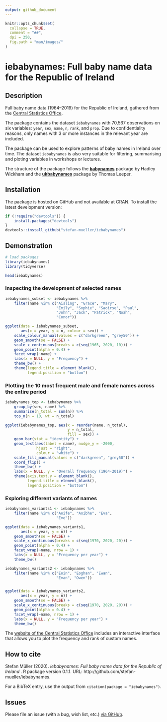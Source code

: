 ```yaml
---
output: github_document
---
```


```r
knitr::opts_chunk$set(
  collapse = TRUE,
  comment = "##",
  dpi = 250,
  fig.path = "man/images/"
)
```

# iebabynames: Full baby name data for the Republic of Ireland 


## Description

Full baby name data (1964–2019) for the Republic of Ireland, gathered from the [Central Statistics Office](https://www.cso.ie/en/interactivezone/visualisationtools/babynamesofireland/).

The package contains the dataset `iebabynames` with 70,567 observations on six variables: `year`, `sex`, `name`, `n`, `rank`, and `prop`. Due to confidentiality reasons, only names with 3 or more instances in the relevant year are included.

The package can be used to explore patterns of baby names in Ireland over time. The dataset `iebabynames` is also very suitable for filtering, summarising and ploting variables in workshops or lectures.

The structure of the package follows the [**babynames**](https://cran.r-project.org/web/packages/babynames/index.html) package by Hadley Wickham and the [**ukbabynames**](https://cran.r-project.org/web/packages/ukbabynames/index.html) package by Thomas Leeper. 


## Installation

The package is hosted on GitHub and not available at CRAN. To install the latest development version:

```r
if (!require("devtools")) {
    install.packages("devtools")
}
devtools::install_github("stefan-mueller/iebabynames") 
```

## Demonstration

```r
# load packages
library(iebabynames)
library(tidyverse)

head(iebabynames)
```


### Inspecting the development of selected names

```r
iebabynames_subset <- iebabynames %>% 
    filter(name %in% c("Aisling", "Grace", "Mary",
                       "Emily", "Sophie", "Saoirse", "Paul",
                       "John", "Jack", "Patrick", "Noah",
                       "Conor"))

ggplot(data = iebabynames_subset,
       aes(x = year, y = n, colour = sex)) +
    scale_colour_manual(values = c("darkgreen", "grey50")) +
    geom_smooth(se = FALSE) +
    scale_x_continuous(breaks = c(seq(1965, 2020, 10))) +
    geom_point(alpha = 0.4) +
    facet_wrap(~name) +
    labs(x = NULL, y = "Frequency") +
    theme_bw() +
    theme(legend.title = element_blank(),
          legend.position = "bottom")
```

### Plotting the 10 most frequent male and female names across the entire period

```r

iebabynames_top <- iebabynames %>% 
    group_by(sex, name) %>% 
    summarise(n_total = sum(n)) %>% 
    top_n(n = 10, wt = n_total)

ggplot(iebabynames_top, aes(x = reorder(name, n_total),
                            y = n_total,
                            fill = sex)) +
    geom_bar(stat = "identity") +
    geom_text(aes(label = name), nudge_y = -2000, 
              hjust = "right",
              colour = "white") +
    scale_fill_manual(values = c("darkgreen", "grey50")) +
    coord_flip() +
    theme_bw() +
    labs(x = NULL, y = "Overall frequency (1964-2019)") +
    theme(axis.text.y = element_blank(),
          legend.title = element_blank(),
          legend.position = "bottom") 
```

### Exploring different variants of names

```r
iebabynames_variants1 <- iebabynames %>% 
    filter(name %in% c("Aoife", "Aoibhe", "Eva",
                       "Eve"))

ggplot(data = iebabynames_variants1,
       aes(x = year, y = n)) +
    geom_smooth(se = FALSE) +
    scale_x_continuous(breaks = c(seq(1970, 2020, 20))) +
    geom_point(alpha = 0.4) +
    facet_wrap(~name, nrow = 1) +
    labs(x = NULL, y = "Frequency per year") +
    theme_bw()
```


```r
iebabynames_variants2 <- iebabynames %>% 
    filter(name %in% c("Eoin", "Eoghan", "Ewan",
                       "Evan", "Owen"))


ggplot(data = iebabynames_variants2,
       aes(x = year, y = n)) +
    geom_smooth(se = FALSE) +
    scale_x_continuous(breaks = c(seq(1970, 2020, 20))) +
    geom_point(alpha = 0.4) +
    facet_wrap(~name, nrow = 1) +
    labs(x = NULL, y = "Frequency per year") +
    theme_bw()
```

The [website of the Central Statistics Office](https://www.cso.ie/en/interactivezone/visualisationtools/babynamesofireland/) includes an interactive interface that allows you to plot the frequency and rank of custom names.


## How to cite

Stefan Müller (2020). _iebabynames: Full baby name data for the Republic of Ireland _. R package version 0.1.1. URL: http://github.com/stefan-mueller/iebabynames.

For a BibTeX entry, use the output from `citation(package = "iebabynames")`.

## Issues

Please file an issue (with a bug, wish list, etc.) [via GitHub](https://github.com/stefan-mueller/iebabynames/issues).
